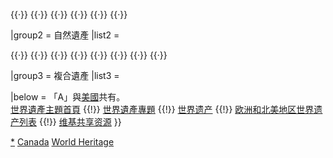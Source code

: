 {{Navbox
|name  = 加拿大世界遺產
|title = {{flagdeco|CAN}} [[加拿大世界遺產列表| 加拿大世界遺產]]
|state = autocollapse
<!-- need to fix map error.
|image = {{location map+ |Canada |caption= |places=
< !-- 文化遺產 /-- >
             {{location map~ |Canada |label=4 |position=right |link=蘭塞奧茲牧草地 |mark=Blue 0080ff pog.svg 
                |lat_deg=51 |lat_min=28 |lat_sec=0 |lat_dir=N
                |lon_deg=55 |lon_min=37 |lon_sec=0 |lon_dir=W
             }}
             {{location map~ |Canada |label=157 |position= |link=格怀伊哈纳斯国家公园保留地和海达文物古迹 |mark=Blue 0080ff pog.svg 
                |lat_deg=52 |lat_min=5 |lat_sec=42 |lat_dir=N
                |lon_deg=131 |lon_min=31 |lon_sec=31 |lon_dir=W
             }}
             {{location map~ |Canada |label=158 |position=left |link=蘭塞奧茲牧草地 |mark=Blue 0080ff pog.svg 
                |lat_deg=49 |lat_min=44 |lat_sec=58 |lat_dir=N
                |lon_deg=113 |lon_min=37 |lon_sec=26 |lon_dir=W
             }}
             {{location map~ |Canada |label=300 |position= |link=魁北克老城 |mark=Blue 0080ff pog.svg 
                |lat_deg=46 |lat_min=48 |lat_sec=34 |lat_dir=N
                |lon_deg=71 |lon_min=12 |lon_sec=38 |lon_dir=W
             }}
             {{location map~ |Canada |label=741 |position=bottom |link=盧嫩堡 |mark=Blue 0080ff pog.svg 
                |lat_deg=44 |lat_min=22 |lat_sec=34 |lat_dir=N
                |lon_deg=64 |lon_min=18 |lon_sec=33 |lon_dir=W
             }}
             {{location map~ |Canada |label=1221 |position= |link=丽都运河 |mark=Blue 0080ff pog.svg 
                |lat_deg=44 |lat_min=59 |lat_sec=39.79 |lat_dir=N
                |lon_deg=75 |lon_min=45 |lon_sec=54.45 |lon_dir=W
             }}
             {{location map~ |Canada |label=1404 |position=right |link= |mark=Blue 0080ff pog.svg 
                |lat_deg=45 |lat_min=7 |lat_sec=6 |lat_dir=N
                |lon_deg=64 |lon_min=18 |lon_sec=26 |lon_dir=W
             }}
             {{location map~ |Canada |label=1412 |position= |link=红湾 |mark=Blue 0080ff pog.svg 
                |lat_deg=51 |lat_min=43 |lat_sec=36.93 |lat_dir=N
                |lon_deg=56 |lon_min=25 |lon_sec=46.28 |lon_dir=W
             }}
< !-- 自然遺產 /-- >
             {{location map~ |Canada |label=24 |position= |link=納漢尼國家公園保留地 |mark=Green 00ff00 pog.svg 
                |lat_deg=61 |lat_min=32 |lat_sec=50 |lat_dir=N
                |lon_deg=125 |lon_min=35 |lon_sec=22 |lon_dir=W
             }}
             {{location map~ |Canada |label=71 |position= |link=省立恐龙公园 |mark=Green 00ff00 pog.svg 
                |lat_deg=50 |lat_min=46 |lat_sec=4 |lat_dir=N
                |lon_deg=111 |lon_min=29 |lon_sec=32 |lon_dir=W
             }}
             {{location map~ |Canada |label=72 |position= |link=克盧恩/弗蘭格爾-聖伊萊亞斯/冰川灣/塔琴希尼-阿爾塞克 |mark=Green 00ff00 pog.svg 
                |lat_deg=61 |lat_min=11 |lat_sec=51.3 |lat_dir=N
                |lon_deg=140 |lon_min=59 |lon_sec=31.1 |lon_dir=W
             }}
             {{location map~ |Canada |label=256 |position= |link=森林野牛国家公园 |mark=Green 00ff00 pog.svg 
                |lat_deg=59 |lat_min=21 |lat_sec=30 |lat_dir=N
                |lon_deg=112 |lon_min=17 |lon_sec=36 |lon_dir=W
             }}
             {{location map~ |Canada |label=304 |position=top |link=加拿大落基山公園群 |mark=Green 00ff00 pog.svg 
                |lat_deg=51 |lat_min=25 |lat_sec=29 |lat_dir=N
                |lon_deg=116 |lon_min=28 |lon_sec=47 |lon_dir=W
             }}
             {{location map~ |Canada |label=354 |position=bottom |link=沃特顿-冰川国际和平公园 |mark=Green 00ff00 pog.svg 
                |lat_deg=48 |lat_min=59 |lat_sec=45.8 |lat_dir=N
                |lon_deg=113 |lon_min=54 |lon_sec=15 |lon_dir=W
             }}
             {{location map~ |Canada |label=419 |position= |link=格罗斯莫恩国家公园 |mark=Green 00ff00 pog.svg 
                |lat_deg=49 |lat_min=36 |lat_sec=45 |lat_dir=N
                |lon_deg=57 |lon_min=31 |lon_sec=53 |lon_dir=W
             }}
             {{location map~ |Canada |label=686 |position= |link= |mark=Green 00ff00 pog.svg 
                |lat_deg=48 |lat_min=6 |lat_sec=18 |lat_dir=N
                |lon_deg=66 |lon_min=21 |lon_sec=11 |lon_dir=W
             }}
             {{location map~ |Canada |label=1285 |position=top |link= |mark=Green 00ff00 pog.svg 
                |lat_deg=45 |lat_min=22 |lat_sec=35 |lat_dir=N
                |lon_deg=64 |lon_min=26 |lon_sec=9 |lon_dir=W
             }}
         }}
-->
|basestyle  = background:#D1E5F2;
|titlestyle = background-color: #B5D8EF
|belowstyle = font-size:85%;

|group1 = 文化遺產
|list1  = <div>
{{nowrap|{{colortext|4|c=blue}}：[[蘭塞奧茲牧草地|兰塞奥兹牧草地国家历史地点]]}}{{·}}
{{nowrap|{{colortext|157|c=blue}}：[[瓜伊哈纳斯国家公园保留地和海达文物古迹|祀岡·格懷伊]]}}{{·}}
{{nowrap|{{colortext|158|c=blue}}：[[碎頭野牛跳崖]]}}{{·}}
{{nowrap|{{colortext|300|c=blue}}：[[魁北克老城|魁北克历史城区]]}}{{·}}
{{nowrap|{{colortext|741|c=blue}}：[[盧嫩堡|盧嫩堡老鎮]]}}{{·}}
{{nowrap|{{colortext|1221|c=blue}}：[[丽都运河]]}}{{·}}
{{nowrap|{{colortext|1404|c=blue}}：{{tsl|en|Grand-Pré National Historic Site|格杭-普黑國家歷史地|格杭-普黑景觀}}}}{{·}}
{{nowrap|{{colortext|1412|c=blue}}：[[红湾|紅灣巴斯克人捕鯨點]]}}
</div>

|group2 = 自然遺產
|list2  = <div>
{{nowrap|{{colortext|24|c=limegreen}}：[[納漢尼國家公園保留地|纳汉尼国家公园]]}}{{·}}
{{nowrap|{{colortext|71|c=limegreen}}：[[省立恐龙公园]]}}{{·}}
{{nowrap|{{colortext|72|c=limegreen}}{{smallsup|A}}：[[克盧恩/弗蘭格爾-聖伊萊亞斯/冰川灣/塔琴希尼-阿爾塞克]]}}{{·}}
{{nowrap|{{colortext|256|c=limegreen}}：[[森林野牛国家公园]]}}{{·}}
{{nowrap|{{colortext|304|c=limegreen}}：[[加拿大落基山公園群]]}}{{·}}
{{nowrap|{{colortext|354|c=limegreen}}{{smallsup|A}}：[[沃特頓-冰川國際和平公園]]}}{{·}}
{{nowrap|{{colortext|419|c=limegreen}}：[[格罗斯莫恩国家公园]]}}{{·}}
{{nowrap|{{colortext|686|c=limegreen}}：{{tsl|en|Miguasha National Park|米瓜莎国家公园}}}}{{·}}
{{nowrap|{{colortext|1285|c=limegreen}}：{{tsl|en|Joggins|喬金斯|喬金斯化石崖壁}}}}
</div>

|group3 = 複合遺產
|list3  =

|below = 「A」與[[美國]]共有。<br/>[[Portal:世界遗产|世界遺產主題首頁]] {{!}} [[WikiProject:世界遗产|世界遺產專題]] {{!}} [[世界遗产]] {{!}} [[欧洲和北美地区世界遗产列表]] {{!}} [[:Commons:Category:World Heritage Sites in Canada|维基共享资源]]
}}<noinclude>
{{collapsible option}}
[[Category:加拿大世界遗产|*]]
[[Category:歐洲和北美地區世界遺產模板|Canada]]
[[Category:加拿大模板|World Heritage]]
</noinclude>